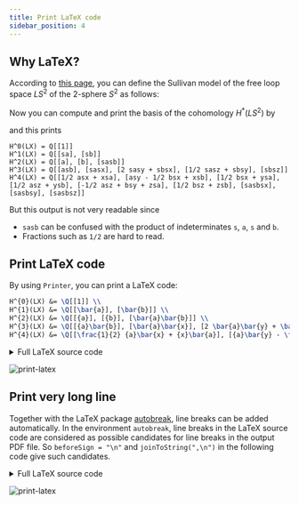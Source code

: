 ```yaml
---
title: Print LaTeX code
sidebar_position: 4
---
```



## Why LaTeX?
According to [this page](./free-loop-space),
you can define the Sullivan model of the free loop space $LS^2$ of the 2-sphere $S^2$
as follows:

<ImportKotlin path="PrintTex.kt" restrict="def" />

Now you can compute and print the basis of the cohomology $H^*(LS^2)$ by

<ImportKotlin path="PrintTex.kt" restrict="plain" />

and this prints

```
H^0(LX) = Q[[1]]
H^1(LX) = Q[[sa], [sb]]
H^2(LX) = Q[[a], [b], [sasb]]
H^3(LX) = Q[[asb], [sasx], [2 sasy + sbsx], [1/2 sasz + sbsy], [sbsz]]
H^4(LX) = Q[[1/2 asx + xsa], [asy - 1/2 bsx + xsb], [1/2 bsx + ysa], [1/2 asz + ysb], [-1/2 asz + bsy + zsa], [1/2 bsz + zsb], [sasbsx], [sasbsy], [sasbsz]]
```

But this output is not very readable since

- `sasb` can be confused with the product of indeterminates `s`, `a`, `s` and `b`.
- Fractions such as `1/2` are hard to read.

## Print LaTeX code

By using `Printer`, you can print a LaTeX code:

<ImportKotlin path="PrintTex.kt" restrict="tex" />

```latex
H^{0}(LX) &= \Q[[1]] \\
H^{1}(LX) &= \Q[[\bar{a}], [\bar{b}]] \\
H^{2}(LX) &= \Q[[{a}], [{b}], [\bar{a}\bar{b}]] \\
H^{3}(LX) &= \Q[[{a}\bar{b}], [\bar{a}\bar{x}], [2 \bar{a}\bar{y} + \bar{b}\bar{x}], [\frac{1}{2} \bar{a}\bar{z} + \bar{b}\bar{y}], [\bar{b}\bar{z}]] \\
H^{4}(LX) &= \Q[[\frac{1}{2} {a}\bar{x} + {x}\bar{a}], [{a}\bar{y} - \frac{1}{2} {b}\bar{x} + {x}\bar{b}], [\frac{1}{2} {b}\bar{x} + {y}\bar{a}], [\frac{1}{2} {a}\bar{z} + {y}\bar{b}], [-\frac{1}{2} {a}\bar{z} + {b}\bar{y} + {z}\bar{a}], [\frac{1}{2} {b}\bar{z} + {z}\bar{b}], [\bar{a}\bar{b}\bar{x}], [\bar{a}\bar{b}\bar{y}], [\bar{a}\bar{b}\bar{z}]] \\
```

<!-- String in CodeBlock cannot contain empty lines -->
<details>
    <summary>Full LaTeX source code</summary>
    <CodeBlock language="latex">
        {`\\documentclass{jsarticle}
\\newcommand{\\Q}{\\mathbb Q}
\\usepackage{amsmath}
\\usepackage{amssymb}
\\begin{document}
\\begin{align*}
  H^{0}(LX) &= \\Q[[1]] \\\\
  H^{1}(LX) &= \\Q[[\\bar{a}], [\\bar{b}]] \\\\
  H^{2}(LX) &= \\Q[[{a}], [{b}], [\\bar{a}\\bar{b}]] \\\\
  H^{3}(LX) &= \\Q[[{a}\\bar{b}], [\\bar{a}\\bar{x}], [2 \\bar{a}\\bar{y} + \\bar{b}\\bar{x}], [\\frac{1}{2} \\bar{a}\\bar{z} + \\bar{b}\\bar{y}], [\\bar{b}\\bar{z}]] \\\\
  H^{4}(LX) &= \\Q[[\\frac{1}{2} {a}\\bar{x} + {x}\\bar{a}], [{a}\\bar{y} - \\frac{1}{2} {b}\\bar{x} + {x}\\bar{b}], [\\frac{1}{2} {b}\\bar{x} + {y}\\bar{a}], [\\frac{1}{2} {a}\\bar{z} + {y}\\bar{b}], [-\\frac{1}{2} {a}\\bar{z} + {b}\\bar{y} + {z}\\bar{a}], [\\frac{1}{2} {b}\\bar{z} + {z}\\bar{b}], [\\bar{a}\\bar{b}\\bar{x}], [\\bar{a}\\bar{b}\\bar{y}], [\\bar{a}\\bar{b}\\bar{z}]] \\\\
\\end{align*}
\\end{document}`}
    </CodeBlock>
</details>

![print-latex](/img/docs/print-latex.png)

## Print very long line

Together with the LaTeX package [autobreak](https://ctan.org/pkg/autobreak?lang=en), line breaks can be added automatically.
In the environment `autobreak`,
line breaks in the LaTeX source code are considered
as possible candidates for line breaks in the output PDF file.
So `beforeSign = "\n"` and `joinToString(",\n")` in the following code give such candidates.

<ImportKotlin path="PrintTex.kt" restrict="long" />

<!-- String in CodeBlock cannot contain empty lines -->
<details>
    <summary>Full LaTeX source code</summary>
    <CodeBlock language="latex">
        {`\\documentclass{jsarticle}
\\newcommand{\\Q}{\\mathbb Q}
\\usepackage{amsmath}
\\usepackage{amssymb}
\\usepackage{autobreak}
\\begin{document}
\\begin{align*}
  \\begin{autobreak}
    H^{0}(LX) = \\Q[
    [1]]
  \\end{autobreak}\\\\
  \\begin{autobreak}
    H^{1}(LX) = \\Q[
    [\\bar{a}],
    [\\bar{b}]]
  \\end{autobreak}\\\\
  \\begin{autobreak}
    H^{2}(LX) = \\Q[
    [{a}],
    [{b}],
    [\\bar{a}\\bar{b}]]
  \\end{autobreak}\\\\
  % ...
\\end{align*}
\\end{document}`}
    </CodeBlock>
</details>

![print-latex](/img/docs/print-latex-long.png)
